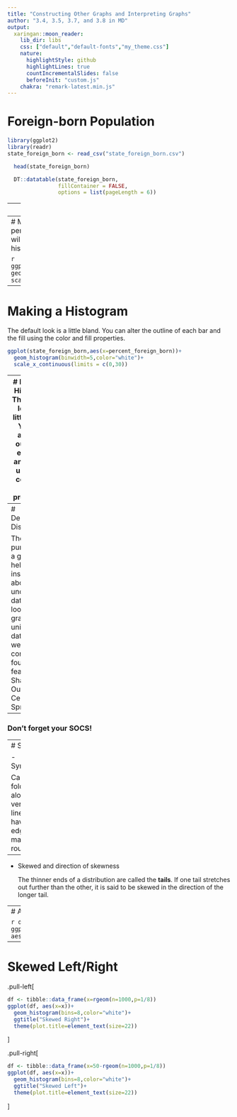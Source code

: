 ```yaml
---
title: "Constructing Other Graphs and Interpreting Graphs"
author: "3.4, 3.5, 3.7, and 3.8 in MD"
output:
  xaringan::moon_reader:
    lib_dir: libs
    css: ["default","default-fonts","my_theme.css"]
    nature:
      highlightStyle: github
      highlightLines: true
      countIncrementalSlides: false
      beforeInit: "custom.js"
    chakra: "remark-latest.min.js"
---
```

# Foreign-born Population

```r
library(ggplot2)
library(readr)
state_foreign_born <- read_csv("state_foreign_born.csv")
```

```r
  head(state_foreign_born)
```

```r
  DT::datatable(state_foreign_born,
                fillContainer = FALSE, 
                options = list(pageLength = 6))
```

---
# Making a Histogram

The histogram is a popular choice for showing the distribution of a **univariate** dataset. 

```r
ggplot(state_foreign_born,aes(x=percent_foreign_born))+
  geom_histogram()  #<<
```

---
# Making a Histogram
When you ran the command, you perhaps noticed a warning
message about the bins. `ggplot` will choose to bin your data
into 30 bins when it makes the histogram, but you can customize
this.  

```r
ggplot(state_foreign_born,aes(x=percent_foreign_born))+
  geom_histogram(binwidth=5)+    #<<
  scale_x_continuous(limits = c(0,30))
```

---
# Making a Histogram
The default look is a little bland.  You can alter the
outline of each bar and the fill using the color and fill
properties.

```r
ggplot(state_foreign_born,aes(x=percent_foreign_born))+
  geom_histogram(binwidth=5,color="white")+
  scale_x_continuous(limits = c(0,30))
```

---
# Making a Histogram
The default look is a little bland.  You can alter the
outline of each bar and the fill using the color and fill
properties. 

```r
ggplot(state_foreign_born,aes(x=percent_foreign_born))+
  geom_histogram(binwidth=5,color="white",fill="orangered")+
  scale_x_continuous(limits = c(0,30))
```

---
# Describing Distributions

The purpose of a graph is to help us gain insight about the 
underlying data.  When looking at graphs of univariate datasets,
we should consider four main features:
- Shape
- Outliers
- Center
- Spread

--

### Don't forget your SOCS!

---
# Shape

- Symmetric

  Can you fold it along a vertical line and have both edges match roughly?
  
--

- Skewed and direction of skewness

  The thinner ends of a distribution are called the **tails**.  If one tail stretches out further than the other, it is said to be skewed in the direction of the longer tail. 
  
---
# Approximately Symmetric

```r
df <- tibble::data_frame(x=rnorm(1000,50,5))
ggplot(df, aes(x=x))+geom_histogram(bins=8,color="white")
```

---
# Skewed Left/Right

.pull-left[
```r
df <- tibble::data_frame(x=rgeom(n=1000,p=1/8))
ggplot(df, aes(x=x))+
  geom_histogram(bins=8,color="white")+
  ggtitle("Skewed Right")+
  theme(plot.title=element_text(size=22))
```
]

.pull-right[
```r
df <- tibble::data_frame(x=50-rgeom(n=1000,p=1/8))
ggplot(df, aes(x=x))+
  geom_histogram(bins=8,color="white")+
  ggtitle("Skewed Left")+
  theme(plot.title=element_text(size=22))
```
]

